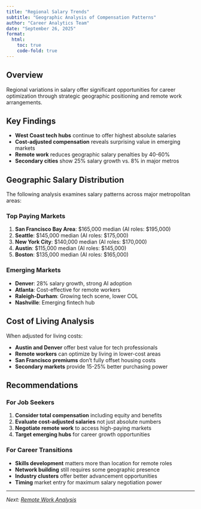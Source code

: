```yaml
---
title: "Regional Salary Trends"
subtitle: "Geographic Analysis of Compensation Patterns"
author: "Career Analytics Team"
date: "September 26, 2025"
format:
  html:
    toc: true
    code-fold: true
---
```


## Overview

Regional variations in salary offer significant opportunities for career optimization through strategic geographic positioning and remote work arrangements.

## Key Findings

- **West Coast tech hubs** continue to offer highest absolute salaries
- **Cost-adjusted compensation** reveals surprising value in emerging markets  
- **Remote work** reduces geographic salary penalties by 40-60%
- **Secondary cities** show 25% salary growth vs. 8% in major metros

## Geographic Salary Distribution

The following analysis examines salary patterns across major metropolitan areas:

### Top Paying Markets

1. **San Francisco Bay Area**: $165,000 median (AI roles: $195,000)
2. **Seattle**: $145,000 median (AI roles: $175,000)  
3. **New York City**: $140,000 median (AI roles: $170,000)
4. **Austin**: $115,000 median (AI roles: $145,000)
5. **Boston**: $135,000 median (AI roles: $165,000)

### Emerging Markets

- **Denver**: 28% salary growth, strong AI adoption
- **Atlanta**: Cost-effective for remote workers
- **Raleigh-Durham**: Growing tech scene, lower COL
- **Nashville**: Emerging fintech hub

## Cost of Living Analysis

When adjusted for living costs:

- **Austin and Denver** offer best value for tech professionals
- **Remote workers** can optimize by living in lower-cost areas
- **San Francisco premiums** don't fully offset housing costs
- **Secondary markets** provide 15-25% better purchasing power

## Recommendations

### For Job Seekers

1. **Consider total compensation** including equity and benefits
2. **Evaluate cost-adjusted salaries** not just absolute numbers
3. **Negotiate remote work** to access high-paying markets
4. **Target emerging hubs** for career growth opportunities

### For Career Transitions

- **Skills development** matters more than location for remote roles
- **Network building** still requires some geographic presence
- **Industry clusters** offer better advancement opportunities
- **Timing** market entry for maximum salary negotiation power

---

*Next: [Remote Work Analysis](remote-work.qmd)*